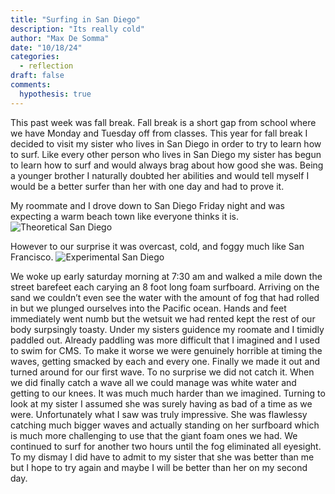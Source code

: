 ```yaml
---
title: "Surfing in San Diego"
description: "Its really cold"
author: "Max De Somma"
date: "10/18/24"
categories:
  - reflection
draft: false
comments:
  hypothesis: true
---
```


This past week was fall break. Fall break is a short gap from school where we have Monday and Tuesday off from classes. This year for fall break I decided to visit my sister who lives in San Diego in order to try to learn how to surf. Like every other person who lives in San Diego my sister has begun to learn how to surf and would always brag about how good she was. Being a younger brother I naturally doubted her abilities and would tell myself I would be a better surfer than her with one day and had to prove it. 

My roommate and I drove down to San Diego Friday night and was expecting a warm beach town like everyone thinks it is. 
![Theoretical San Diego](images/sanDiego.webp)

However to our surprise it was overcast, cold, and foggy much like San Francisco.
![Experimental San Diego](images/fog.webp)

We woke up early saturday morning at 7:30 am and walked a mile down the street barefeet each carying an 8 foot long foam surfboard. Arriving on the sand we couldn't even see the water with the amount of fog that had rolled in but we plunged ourselves into the Pacific ocean. Hands and feet immediately went numb but the wetsuit we had rented kept the rest of our body surpsingly toasty. Under my sisters guidence my roomate and I timidly paddled out. Already paddling was more difficult that I imagined and I used to swim for CMS. To make it worse we were genuinely horrible at timing the waves, getting smacked by each and every one. Finally we made it out and turned around for our first wave. To no surprise we did not catch it. When we did finally catch a wave all we could manage was white water and getting to our knees. It was much much harder than we imagined. Turning to look at my sister I assumed she was surely having as bad of a time as we were. Unfortunately what I saw was truly impressive. She was flawlessy catching much bigger waves and actually standing on her surfboard which is much more challenging to use that the giant foam ones we had. We continued to surf for another two hours until the fog eliminated all eyesight. To my dismay I did have to admit to my sister that she was better than me but I hope to try again and maybe I will be better than her on my second day. 